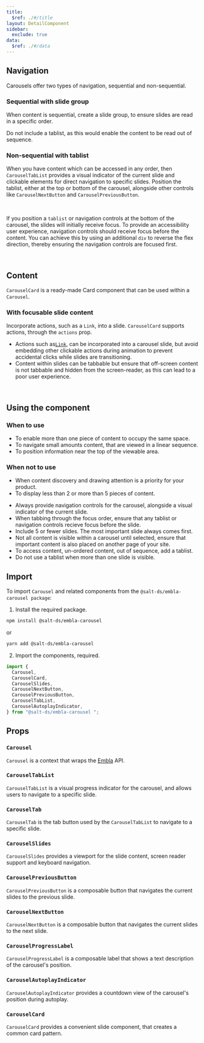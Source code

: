 ```yaml
---
title:
  $ref: ./#/title
layout: DetailComponent
sidebar:
  exclude: true
data:
  $ref: ./#/data
---
```


## Navigation

Carousels offer two types of navigation, sequential and non-sequential.

### Sequential with slide group

When content is sequential, create a slide group, to ensure slides are read in a specific order.

<GuidanceCallout type="positive" customPillText="Best practices">
  Do not include a tablist, as this would enable the content to be read out of
  sequence.
</GuidanceCallout>

<LivePreview componentName="carousel" exampleName="Basic" />
<br />

### Non-sequential with tablist

When you have content which can be accessed in any order, then `CarouselTabList` provides a visual indicator of the current slide and clickable elements for direct navigation to specific slides. Position the tablist, either at the top or bottom of the carousel, alongside other controls like `CarouselNextButton` and `CarouselPreviousButton`.

<LivePreview componentName="carousel" exampleName="TabListTop" />
<br />

If you position a `tablist` or navigation controls at the bottom of the carousel, the slides will initially receive focus. To provide an accessibility user experience, navigation controls should receive focus before the content. You can achieve this by using an additional `div` to reverse the flex direction, thereby ensuring the navigation controls are focused first.

<LivePreview componentName="carousel" exampleName="TabListBottom" />
<br />

## Content

`CarouselCard` is a ready-made Card component that can be used within a `Carousel`.

<LivePreview componentName="carousel" exampleName="Card" />

### With focusable slide content

Incorporate actions, such as a `Link`, into a slide. `CarouselCard` supports actions, through the `actions` prop.

<GuidanceCallout type="positive" customPillText="Best practices">

- Actions such as[`Link`](../link), can be incorporated into a carousel slide, but avoid embedding other clickable actions during animation to prevent accidental clicks while slides are transitioning.
- Content within slides can be tabbable but ensure that off-screen content is not tabbable and hidden from the screen-reader, as this can lead to a poor user experience.

</GuidanceCallout>

<LivePreview componentName="carousel" exampleName="CardActions" />
<br />

## Using the component

### When to use

- To enable more than one piece of content to occupy the same space.
- To navigate small amounts content, that are viewed in a linear sequence.
- To position information near the top of the viewable area.

### When not to use

- When content discovery and drawing attention is a priority for your product.
- To display less than 2 or more than 5 pieces of content.

<GuidanceCallout type="positive" customPillText="Best practices">

- Always provide navigation controls for the carousel, alongside a visual indicator of the current slide.
- When tabbing through the focus order, ensure that any tablist or navigation controls recieve focus before the slide.
- Include 5 or fewer slides. The most important slide always comes first.
- Not all content is visible within a carousel until selected, ensure that important content is also placed on another page of your site.
- To access content, un-ordered content, out of sequence, add a tablist.
- Do not use a tablist when more than one slide is visible.

</GuidanceCallout>

## Import

To import `Carousel` and related components from the `@salt-ds/embla-carousel package`:

1. Install the required package.

```bash
npm install @salt-ds/embla-carousel
```

or

```bash
yarn add @salt-ds/embla-carousel
```

2. Import the components, required.

```js
import {
  Carousel,
  CarouselCard,
  CarouselSlides,
  CarouselNextButton,
  CarouselPreviousButton,
  CarouselTabList,
  CarouselAutoplayIndicator,
} from "@salt-ds/embla-carousel ";
```

## Props

### `Carousel`

`Carousel` is a context that wraps the [Embla](https://www.embla-carousel.com/) API.

<PropsTable packageName="embla-carousel" componentName="Carousel" />

### `CarouselTabList`

`CarouselTabList` is a visual progress indicator for the carousel, and allows users to navigate to a specific slide.

<PropsTable packageName="embla-carousel" componentName="CarouselTabList" />

### `CarouselTab`

`CarouselTab` is the tab button used by the `CarouselTabList` to navigate to a specific slide.

<PropsTable packageName="embla-carousel" componentName="CarouselTab" />

### `CarouselSlides`

`CarouselSlides` provides a viewport for the slide content, screen reader support and keyboard navigation.

<PropsTable packageName="embla-carousel" componentName="CarouselSlides" />

### `CarouselPreviousButton`

`CarouselPreviousButton` is a composable button that navigates the current slides to the previous slide.

<PropsTable
  packageName="embla-carousel"
  componentName="CarouselPreviousButton"
/>

### `CarouselNextButton`

`CarouselNextButton` is a composable button that navigates the current slides to the next slide.

<PropsTable packageName="embla-carousel" componentName="CarouselNextButton" />

### `CarouselProgressLabel`

`CarouselProgressLabel` is a composable label that shows a text description of the carousel's position.

<PropsTable
  packageName="embla-carousel"
  componentName="CarouselProgressLabel"
/>

### `CarouselAutoplayIndicator`

`CarouselAutoplayIndicator` provides a countdown view of the carousel's position during autoplay.

<PropsTable
  packageName="embla-carousel"
  componentName="CarouselAutoplayIndicator"
/>

### `CarouselCard`

`CarouselCard` provides a convenient slide component, that creates a common card pattern.

<PropsTable packageName="embla-carousel" componentName="CarouselCard" />
